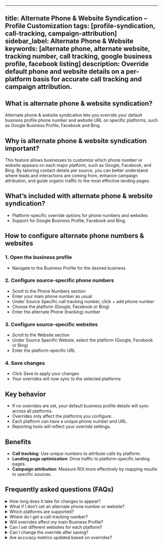 ---

title: Alternate Phone & Website Syndication – Profile Customization
tags: [profile-syndication, call-tracking, campaign-attribution]
sidebar_label: Alternate Phone & Website
keywords: [alternate phone, alternate website, tracking number, call tracking, google business profile, facebook listing]
description: Override default phone and website details on a per-platform basis for accurate call tracking and campaign attribution.
------------------------------------------------------------------------------------------------------------------------------------

## What is alternate phone & website syndication?

Alternate phone & website syndication lets you override your default business profile phone number and website URL on specific platforms, such as Google Business Profile, Facebook and Bing.

## Why is alternate phone & website syndication important?

This feature allows businesses to customize which phone number or website appears on each major platform, such as Google, Facebook, and Bing. By tailoring contact details per source, you can better understand where leads and interactions are coming from, enhance campaign attribution, and guide organic traffic to the most effective landing pages.

## What’s included with alternate phone & website syndication?

* Platform-specific override options for phone numbers and websites
* Support for Google Business Profile, Facebook and Bing.

## How to configure alternate phone numbers & websites

### 1. Open the business profile


* Navigate to the Business Profile for the desired business

### 2. Configure source-specific phone numbers

* Scroll to the Phone Numbers section
* Enter your main phone number as usual
* Under Source Specific call tracking number, click + add phone number
* Choose the platform (Google, Facebook or Bing)
* Enter the alternate Phone (tracking) number

### 3. Configure source-specific websites

* Scroll to the Website section
* Under Source Specific Webste, select the platform (Google, Facebook or Bing)
* Enter the platform-specific URL

### 4. Save changes

* Click Save to apply your changes
* Your overrides will now sync to the selected platforms

## Key behavior

* If no overrides are set, your default business profile details will sync across all platforms.
* Overrides only affect the platforms you configure.
* Each platform can have a unique phone number and URL.
* Reporting tools will reflect your override settings.

## Benefits

* **Call tracking**: Use unique numbers to attribute calls by platform.
* **Landing page optimization**: Drive traffic to platform-specific landing pages.
* **Campaign attribution**: Measure ROI more effectively by mapping results to specific sources.

## Frequently asked questions (FAQs)

<details>
<summary>How long does it take for changes to appear?</summary>

Changes typically take 24–48 hours to reflect on Google or Facebook, depending on each platform's update schedule. Bing's publishing time vary typically around 7-10 business days.

</details>

<details>
<summary>What if I don’t set an alternate phone number or website?</summary>

Your default business profile details will continue to sync across all platforms unless overrides are set.

</details>

<details>
<summary>Which platforms are supported?</summary>

Currently, Google Business Profile, Facebook and Bing.

</details>

<details>
<summary>Where do I get a call-tracking number?</summary>

You must supply your own tracking number from a third-party service, such as a call-tracking or VoIP provider.

</details>

<details>
<summary>Will overrides affect my main Business Profile?</summary>

No. Overrides only apply to the selected platforms. Your main profile remains unchanged.

</details>

<details>
<summary>Can I set different websites for each platform?</summary>

Yes. You can assign a unique URL to each supported platform for targeted traffic.

</details>

<details>
<summary>Can I change the override after saving?</summary>

Yes. You can update or remove overrides at any time by editing the relevant section in your Business Profile.

</details>

<details>
<summary>Are accuracy metrics updated based on overrides?</summary>

Yes. Accuracy reporting reflects the contact details shown per platform.